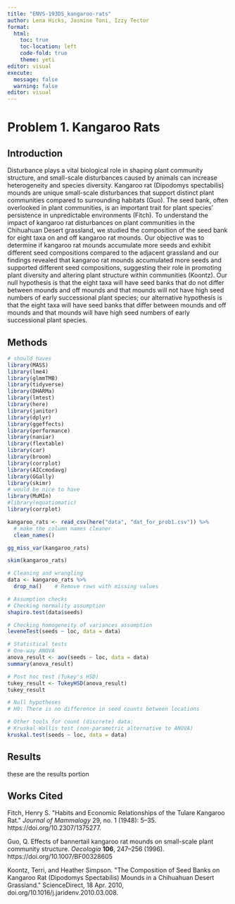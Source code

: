 ```yaml
---
title: "ENVS-193DS_kangaroo-rats"
author: Lena Hicks, Jasmine Toni, Izzy Tector
format: 
  html:
    toc: true
    toc-location: left
    code-fold: true
    theme: yeti
editor: visual
execute: 
  message: false
  warning: false
editor: visual
---
```


# Problem 1. Kangaroo Rats

## Introduction

Disturbance plays a vital biological role in shaping plant community structure, and small-scale disturbances caused by animals can increase heterogeneity and species diversity. Kangaroo rat (Dipodomys spectabilis) mounds are unique small-scale disturbances that support distinct plant communities compared to surrounding habitats (Guo). The seed bank, often overlooked in plant communities, is an important trait for plant species' persistence in unpredictable environments (Fitch). To understand the impact of kangaroo rat disturbances on plant communities in the Chihuahuan Desert grassland, we studied the composition of the seed bank for eight taxa on and off kangaroo rat mounds. Our objective was to determine if kangaroo rat mounds accumulate more seeds and exhibit different seed compositions compared to the adjacent grassland and our findings revealed that kangaroo rat mounds accumulated more seeds and supported different seed compositions, suggesting their role in promoting plant diversity and altering plant structure within communities (Koontz). Our null hypothesis is that the eight taxa will have seed banks that do not differ between mounds and off mounds and that mounds will not have high seed numbers of early successional plant species; our alternative hypothesis is that the eight taxa will have seed banks that differ between mounds and off mounds and that mounds will have high seed numbers of early successional plant species.

## Methods

```r
# should haves
library(MASS) 
library(lme4)
library(glmmTMB)
library(tidyverse)
library(DHARMa)
library(lmtest)
library(here)
library(janitor)
library(dplyr)
library(ggeffects)
library(performance)
library(naniar)
library(flextable)
library(car)
library(broom)
library(corrplot)
library(AICcmodavg)
library(GGally)
library(skimr)
# would be nice to have
library(MuMIn)
#library(equatiomatic)
library(corrplot)
```

```r
kangaroo_rats <- read_csv(here("data", "dat_for_prob1.csv")) %>% 
  # make the column names cleaner
  clean_names()
```

```r
gg_miss_var(kangaroo_rats)
```

```r
skim(kangaroo_rats)
```

```r
# Cleaning and wrangling
data <- kangaroo_rats %>%
  drop_na()    # Remove rows with missing values

# Assumption checks
# Checking normality assumption
shapiro.test(data$seeds)

# Checking homogeneity of variances assumption
leveneTest(seeds ~ loc, data = data)

# Statistical tests
# One-way ANOVA
anova_result <- aov(seeds ~ loc, data = data)
summary(anova_result)

# Post hoc test (Tukey's HSD)
tukey_result <- TukeyHSD(anova_result)
tukey_result

# Null hypotheses
# H0: There is no difference in seed counts between locations

# Other tools for count (discrete) data:
# Kruskal-Wallis test (non-parametric alternative to ANOVA)
kruskal.test(seeds ~ loc, data = data)
```

## Results

these are the results portion

## Works Cited

Fitch, Henry S. \"Habits and Economic Relationships of the Tulare Kangaroo Rat.\" *Journal of Mammalogy* 29, no. 1 (1948): 5--35. https://doi.org/10.2307/1375277.

Guo, Q. Effects of bannertail kangaroo rat mounds on small-scale plant community structure. *Oecologia* **106**, 247--256 (1996). https://doi.org/10.1007/BF00328605

Koontz, Terri, and Heather Simpson. \"The Composition of Seed Banks on Kangaroo Rat (Dipodomys Spectabilis) Mounds in a Chihuahuan Desert Grassland.\" ScienceDirect, 18 Apr. 2010, doi.org/10.1016/j.jaridenv.2010.03.008.

\
